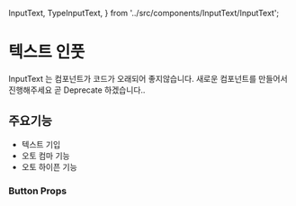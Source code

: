   InputText,
  TypeInputText,
} from '../src/components/InputText/InputText';

# 텍스트 인풋

InputText 는 컴포넌트가
코드가 오래되어 좋지않습니다.
새로운 컴포넌트를 만들어서 진행해주세요 곧 Deprecate 하겠습니다..

## 주요기능

- 텍스트 기입
- 오토 컴마 기능
- 오토 하이픈 기능

### Button Props

<Props of={TypeInputText} />
